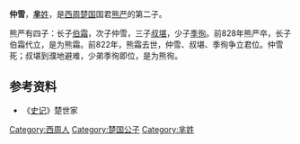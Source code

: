{{Infobox 先秦人物
|名称= 仲雪
|图像=
|图说=
|姓=[[芈姓|芈]]
|氏=
|名=
|字=
|别名=
|别字=
|谥号=
|时代=西周
|国家=
|身份=楚国公子
|出生=
|逝世=前822年
|在位=
|父=
|母=
|正妻=
|妾=
|子女=
|太子=
}}
'''仲雪'''{{BD||？|前822年||catIdx=X}}，[[芈姓|'''芈'''姓]]，是[[西周|西周]][[楚国|楚国]]国君[[熊严|熊严]]的第二子。

熊严有四子：长子[[熊霜|伯霜]]，次子仲雪，三子[[叔堪|叔堪]]，少子[[熊徇|季徇]]。前828年熊严卒，长子伯霜代立，是为熊霜。前822年，熊霜去世，仲雪、叔堪、季徇争立君位。仲雪死；叔堪到濮地避难，少弟季徇即位，是为熊徇。

== 参考资料 ==
*《[[史记|史记]]》楚世家

[[Category:西周人|Category:西周人]]
[[Category:楚国公子|Category:楚国公子]]
[[Category:芈姓|Category:芈姓]]